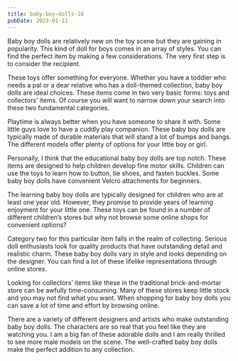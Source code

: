 ```yaml
---
title: baby-boy-dolls-16
pubDate: 2023-01-11
---
```


Baby boy dolls are relatively new on the toy scene but they are gaining in popularity. This kind of doll for boys comes in an array of styles. You can find the perfect item by making a few considerations. The very first step is to consider the recipient.

These toys offer something for everyone. Whether you have a toddler who needs a pal or a dear relative who has a doll-themed collection, baby boy dolls are ideal choices. These items come in two very basic forms: toys and collectors’ items. Of course you will want to narrow down your search into these two fundamental categories.

Playtime is always better when you have someone to share it with. Some little guys love to have a cuddly play companion. These baby boy dolls are typically made of durable materials that will stand a lot of bumps and bangs. The different models offer plenty of options for your little boy or girl.

Personally, I think that the educational baby boy dolls are top notch. These items are designed to help children develop fine motor skills. Children can use the toys to learn how to button, tie shoes, and fasten buckles. Some baby boy dolls have convenient Velcro attachments for beginners. 

The learning baby boy dolls are typically designed for children who are at least one year old. However, they promise to provide years of learning enjoyment for your little one. These toys can be found in a number of different children’s stores but why not browse some online shops for convenient options?

Category two for this particular item falls in the realm of collecting. Serious doll enthusiasts look for quality products that have outstanding detail and realistic charm. These baby boy dolls vary in style and looks depending on the designer. You can find a lot of these lifelike representations through online stores.

Looking for collectors’ items like these in the traditional brick-and-mortar store can be awfully time-consuming. Many of these stores keep little stock and you may not find what you want. When shopping for baby boy dolls you can save a lot of time and effort by browsing online.

There are a variety of different designers and artists who make outstanding baby boy dolls. The characters are so real that you feel like they are watching you. I am a big fan of these adorable dolls and I am really thrilled to see more male models on the scene. The well-crafted baby boy dolls make the perfect addition to any collection.